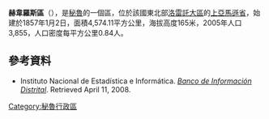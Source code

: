 '''赫韋羅斯區'''（{{lang-es|Distrito de Jeberos}}），是[[秘魯|秘魯]]的一個區，位於該國東北部[[洛雷託大區|洛雷託大區]]的[[上亞馬遜省|上亞馬遜省]]，始建於1857年1月2日，面積4,574.11平方公里，海拔高度165米，2005年人口3,855，人口密度每平方公里0.84人。

==參考資料==
*{{es icon}} Instituto Nacional de Estadística e Informática. ''[https://web.archive.org/web/20080423164200/http://desa.inei.gob.pe/mapas/bid/ Banco de Información Distrital]''. Retrieved April 11, 2008.

{{Peru-geo-stub}}
[[Category:秘魯行政區|Category:秘魯行政區]]